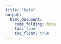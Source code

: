 ```yaml
---
title: "Data"
output: 
  html_document:
    code_folding: hide
    toc: true
    toc_float: true
---
```


